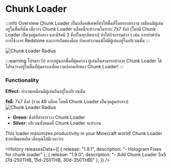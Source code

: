 
# Chunk Loader

:::info Overview
Chunk Loader เป็นบล็อคพิเศษที่ทำให้พื้นที่โดยรอบทำงาน เสมือนมีผู้เล่นอยู่ในพื้นที่นั้น เมื่อวาง Chunk Loader บล็อคนี้จะทำงานในระยะ 7x7 ชังก์ (โดยมี Chunk Loader เป็นจุดศูนย์กลาง และมีรัศมี 3 ชังก์ในทุกทิศทาง) ทำให้กิจกรรมต่าง ๆ เช่น การทำฟาร์ม การใช้วงจร Redstone และการเกิดของม็อบ ยังคงทำงานแม้ไม่มีผู้เล่นอยู่ในบริเวณนั้น
:::


![Chunk Loader Radius](/img/doc/store/chunkLoader/chunkLoader_1.png)

:::warning
โปรดระวัง! หากอยู่นอกพื้นที่คุ้มครอง ผู้เล่นอื่นสามารถทำลาย Chunk Loader ได้ โปรดวางอยู่ในพื้นที่คุ้มครองเพื่อความปลอดภัยของ Chunk Loader!
:::

### Functionality

**Effect:** ทำงานเหมือนมีผู้เล่นยืนอยู่ในบริเวณนั้น

**รัศมี:** 7x7 ชังก์ (รวม 49 บล็อค โดยมี Chunk Loader เป็นจุดศูนย์กลาง)
![Chunk Loader Radius](/img/doc/store/chunkLoader/chunkLoaderRadius.png)
- <green>**Green**</green>: ชังก์ที่ทำการวาง Chunk Loader
- <silver>**Silver**</silver>: บริเวณทั้งหมดที่ Chunk Loader จะทำงาน

This loader maximizes productivity in your Minecraft world!
Chunk Loader ช่วยเพิ่มผลผลิต เมื่อคุณไม่มีเวลาว่าง

<History releasesData={[
    { release: "1.9.1", description: "- Hologram Fixes for chunk loader" },
    { release: "1.9.0", description: "- Add Chunk Loader 5x5 [7d-250THB, 15d-250THB, 30d-350THB]" },
  ]} />